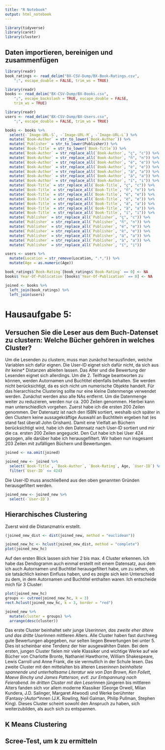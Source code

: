```yaml
---
title: "R Notebook"
output: html_notebook
---
```


```r
library(tidyverse)
library(caret)
library(cluster)
```

## Daten importieren, bereinigen und zusammenfügen

```r
library(readr)
book_ratings <- read_delim("BX-CSV-Dump/BX-Book-Ratings.csv", 
    ";", escape_double = FALSE, trim_ws = TRUE)
```

```r
library(readr)
books <- read_delim("BX-CSV-Dump/BX-Books.csv", 
    ";", escape_backslash = TRUE, escape_double = FALSE, 
    trim_ws = TRUE)
```

```r
library(readr)
users <- read_delim("BX-CSV-Dump/BX-Users.csv", 
    ";", escape_double = FALSE, trim_ws = TRUE)
```

```r
books <- books %>%
  select(-`Image-URL-S`, -`Image-URL-M`, -`Image-URL-L`) %>%
  mutate(`Book-Author` = str_to_lower(`Book-Author`)) %>%
  mutate(`Publisher` = str_to_lower(Publisher)) %>%
  mutate(`Book-Title` = str_to_lower(`Book-Title`)) %>%
  mutate(`Book-Author` = str_replace_all(`Book-Author`, "ç", "c")) %>%
  mutate(`Book-Author` = str_replace_all(`Book-Author`, "ñ", "n")) %>%
  mutate(`Book-Author` = str_replace_all(`Book-Author`, "é", "e")) %>%
  mutate(`Book-Author` = str_replace_all(`Book-Author`, "è", "e")) %>%
  mutate(`Book-Author` = str_replace_all(`Book-Author`, "á", "a")) %>%
  mutate(`Book-Author` = str_replace_all(`Book-Author`, "à", "a")) %>%
  mutate(`Book-Author` = str_replace_all(`Book-Author`, "í", "i")) %>%
  mutate(`Book-Title` = str_replace_all(`Book-Title`, "ç", "c")) %>%
  mutate(`Book-Title` = str_replace_all(`Book-Title`, "ñ", "n")) %>%
  mutate(`Book-Title` = str_replace_all(`Book-Title`, "é", "e")) %>%
  mutate(`Book-Title` = str_replace_all(`Book-Title`, "è", "e")) %>%
  mutate(`Book-Title` = str_replace_all(`Book-Title`, "á", "a")) %>%
  mutate(`Book-Title` = str_replace_all(`Book-Title`, "à", "a")) %>%
  mutate(`Book-Title` = str_replace_all(`Book-Title`, "í", "i")) %>%
  mutate(`Publisher` = str_replace_all(`Publisher`, "ç", "c")) %>%
  mutate(`Publisher` = str_replace_all(`Publisher`, "ñ", "n")) %>%
  mutate(`Publisher` = str_replace_all(`Publisher`, "é", "e")) %>%
  mutate(`Publisher` = str_replace_all(`Publisher`, "è", "e")) %>%
  mutate(`Publisher` = str_replace_all(`Publisher`, "á", "a")) %>%
  mutate(`Publisher` = str_replace_all(`Publisher`, "à", "a")) %>%
  mutate(`Publisher` = str_replace_all(`Publisher`, "í", "i"))
```

```r
users <- users %>%
  mutate(Location = str_remove(Location, ".*,")) %>%
  mutate(Age = as.numeric(Age))
```

```r
book_ratings$`Book-Rating`[book_ratings$`Book-Rating` == 0] <- NA
books$`Year-Of-Publication`[books$`Year-Of-Publication` == 0] <- NA
```

```r
joined <- books %>%
  left_join(book_ratings) %>%
  left_join(users)
```

# Hausaufgabe 5:
## Versuchen Sie die Leser aus dem Buch-Datenset zu clustern: Welche Bücher gehören in welches Cluster?

Um die Lesenden zu clustern, muss man zunächst herausfinden, welche Variablen sich dafür eignen. Die User-ID eignet sich dafür nicht, da sich aus ihr keine* Distanzen ableiten lassen. Das Alter und die Bewertung der Lesenden eignet sich allerdings. Um die 2. Teilfrage beantworten zu können, werden Autornamen und Buchtitel ebenfalls behalten. Sie werden nicht berücksichtigt, da es sich nicht um numerische Objekte handelt.
Für das hierarchische Clustering sollte nur eine kleine Datenmenge verwendet werden. Zunächst werden also alle NAs entfernt. Um die Datenmenge weiter zu reduzieren, werden nur ca. 200 Zeilen genommen. Hierbei kann man unterschiedlich vorgehen. Zuerst habe ich die ersten 200 Zeilen genommen. Der Datensatz ist nach den ISBN sortiert, weshalb sich später in den Clustern keine aussagekräftige Auswahl an Buchtiteln ergeben hat (es stand fast überall John Grisham). Damit eine Vielfalt an Büchern berücksichtigt wird, habe ich den Datensatz nach User-ID sortiert und mir die ca. ersten 200 Zeilen angeguckt. Den Cut habe ich bei User 424 gezogen, alle darüber habe ich herausgefiltert. Wir haben nun insgesamt 203 Zeilen mit zufälligen Büchern und Bewertungen.

```r
joined <- na.omit(joined)
```
```r
joined_new <- joined %>%
  select(`Book-Title`, `Book-Author`, `Book-Rating`, Age, `User-ID`) %>%
  filter(`User-ID` <= 424)
```

Die User-ID muss anschließend aus den oben genannten Gründen herausgefiltert werden.
```r
joined_new <- joined_new %>%
  select(-`User-ID`)
```

## Hierarchisches Clustering
Zuerst wird die Distanzmatrix erstellt.

```r
(joined_new_dist <- dist(joined_new, method = "euclidean"))
```
```r
joined_new_hc <- hclust(joined_new_dist, method = "complete")
plot(joined_new_hc)
```
Auf den ersten Blick lassen sich hier 2 bis max. 4 Cluster erkennen. Ich habe das Dendogramm auch einmal erstellt mit einem Datensatz, aus dem ich auch Autornamen und Buchtitel herausgefiltert habe, um zu sehen, ob sie tatsächlich keinen Einfluss haben, und es zeigte sich kein Unterschied zu dem, in dem Autornamen und Buchtitel enthalten waren. Ich entscheide mich für 3 Cluster:

```r
plot(joined_new_hc)
groups <- cutree(joined_new_hc, k = 3)
rect.hclust(joined_new_hc, k = 3, border = "red")
```

```r
joined_new %>%
  mutate(cluster = groups) %>%
  arrange(desc(cluster))
```

Das erste Cluster beinhaltet sehr junge User*innen, das zweite eher ältere und das dritte User*innen mittleren Alters. Alle Cluster haben fast durchweg gute Bewertungen abgegeben, nur selten liegen Bewertungen bei unter 5. Dies ist scheinbar eine Tendenz der hier ausgewählten Daten. Bei dem ersten, jungen Cluster fielen mir viele Klassiker und wichtige Werke auf wie Bücher von Charlotte Bronte, Nathaniel Hawthorne, William Shakespeare, Lewis Carroll und Anne Frank, die sie vermutlich in der Schule lesen. Das zweite Cluster mit den mittelalten bis älteren Leser*innen beinhaltete spannende und unterhaltsame Literatur wie von Dan Brown, Ken Follett, Maeve Binchy und James Patterson, evtl. zur Entspannung nach Feierabend. Im dritten Cluster mit den Leser*innen jüngeren bis mittleren Alters fanden sich vor allem moderne Klassiker (George Orwell, Milan Kundera, J.D. Salinger, Margaret Atwood) und Werke berühmter (Fantasy-)Autor*innen (J.K. Rowling, Neil Gaiman, Philip Pullman, Stephen King). Dieses Cluster scheint sowohl den Anspruch zu haben, sich weiterzubilden, als auch sich zu entspannen.

## K Means Clustering

## Scree-Test, um k zu ermitteln

